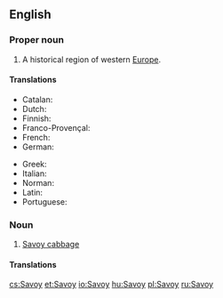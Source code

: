 ==English==

===Proper noun===
{{wikipedia}}
{{en-proper noun}}

# A historical region of western [[Europe]].

====Translations====
{{trans-top|a historical region of western Europe}}
* Catalan: {{t|ca|Savoia|f}}
* Dutch: {{t|nl|Savooien}}
* Finnish: {{t|fi|Savoiji}}
* Franco-Provençal: {{t|frp|Savouè|f}}
* French: {{t+|fr|Savoie|f}}
* German: {{t|de|Savoyen|n}}
{{trans-mid}}
* Greek: {{t|el|Σαβοΐα|f|sc=Grek}}
* Italian: {{t|it|Savoia|f}}
* Norman: {{t|nrf|Savouaie|f}}
* Latin: {{t|la|Sapaudia|f}}
* Portuguese: {{t|pt|Savoia|f}}
{{trans-bottom}}

===Noun===
{{en-noun|-|s}} 

# [[Savoy cabbage]]

====Translations====
{{trans-see|Savoy cabbage}}

[[cs:Savoy]]
[[et:Savoy]]
[[io:Savoy]]
[[hu:Savoy]]
[[pl:Savoy]]
[[ru:Savoy]]